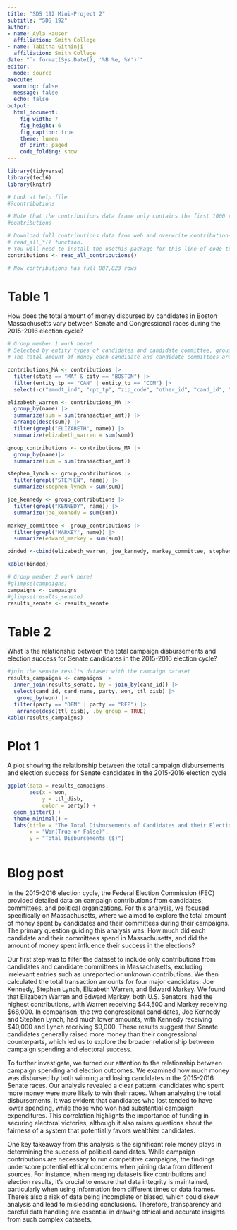 ---
title: "SDS 192 Mini-Project 2"
subtitle: "SDS 192"
author: 
- name: Ayla Hauser
  affiliation: Smith College
- name: Tabitha Githinji
  affiliation: Smith College
date: "`r format(Sys.Date(), '%B %e, %Y')`"
editor: 
  mode: source
execute:
  warning: false
  message: false
  echo: false
output: 
  html_document:
    fig_width: 7
    fig_height: 6
    fig_caption: true
    theme: lumen
    df_print: paged
    code_folding: show
---

```{r setup}
library(tidyverse)
library(fec16)
library(knitr)
```

```{r helper-chunk}
# Look at help file
#?contributions

# Note that the contributions data frame only contains the first 1000 rows:
#contributions

# Download full contributions data from web and overwrite contributions using:
# read_all_*() function.
# You will need to install the usethis package for this line of code to work
contributions <- read_all_contributions()

# Now contributions has full 887,823 rows
```
# Table 1
How does the total amount of money disbursed by candidates in Boston Massachusetts vary between Senate and Congressional races during the 2015-2016 election cycle?

```{r analysis-1}
# Group member 1 work here!
# Selected by entity types of candidates and candidate committee, grouping and summing their transaction amounts, filtering and adding by their name, and binding all the separated totals back into a table. 
# The total amount of money each candidate and candidate committees are contributing in Massachusetts from 2015 to 2016. 

contributions_MA <- contributions |>
  filter(state == "MA" & city == "BOSTON") |>
  filter(entity_tp == "CAN" | entity_tp == "CCM") |>
  select(-c("amndt_ind", "rpt_tp", "zip_code", "other_id", "cand_id", "tran_id")) 

elizabeth_warren <- contributions_MA |>
  group_by(name) |>
  summarize(sum = sum(transaction_amt)) |>
  arrange(desc(sum)) |>
  filter(grepl("ELIZABETH", name)) |>
  summarize(elizabeth_warren = sum(sum))

group_contributions <- contributions_MA |>
  group_by(name)|>
  summarize(sum = sum(transaction_amt)) 

stephen_lynch <- group_contributions |>
  filter(grepl("STEPHEN", name)) |>
  summarize(stephen_lynch = sum(sum))

joe_kennedy <- group_contributions |>
  filter(grepl("KENNEDY", name)) |>
  summarize(joe_kennedy = sum(sum))

markey_committee <- group_contributions |>
  filter(grepl("MARKEY", name)) |>
  summarize(edward_markey = sum(sum))

binded <-cbind(elizabeth_warren, joe_kennedy, markey_committee, stephen_lynch)

kable(binded)
```



```{r analysis-2}

# Group member 2 work here!
#glimpse(campaigns)
campaigns <- campaigns
#glimpse(results_senate)
results_senate <- results_senate
```
# Table 2

What is the relationship between the total campaign disbursements and election success for Senate candidates in the 2015-2016 election cycle?
```{r}
#join the senate results dataset with the campaign dataset
results_campaigns <- campaigns |>
  inner_join(results_senate, by = join_by(cand_id)) |>
  select(cand_id, cand_name, party, won, ttl_disb) |>
   group_by(won) |>
  filter(party == "DEM" | party == "REP") |>
   arrange(desc(ttl_disb), .by_group = TRUE)
kable(results_campaigns)

```
# Plot 1

A plot showing the  relationship between the total campaign disbursements and election success for Senate candidates in the 2015-2016 election cycle
```{r}
ggplot(data = results_campaigns,
       aes(x = won,
           y = ttl_disb,
           color = party)) +
  geom_jitter() +
  theme_minimal() +
  labs(title = "The Total Disbursements of Candidates and their Election Success",
       x = "Won(True or False)",
       y = "Total Disbursements ($)")
  
```


# Blog post
In the 2015-2016 election cycle, the Federal Election Commission (FEC) provided detailed data on campaign contributions from candidates, committees, and political organizations. For this analysis, we focused specifically on Massachusetts, where we aimed to explore the total amount of money spent by candidates and their committees during their campaigns. The primary question guiding this analysis was: How much did each candidate and their committees spend in Massachusetts, and did the amount of money spent influence their success in the elections?

Our first step was to filter the dataset to include only contributions from candidates and candidate committees in Massachusetts, excluding irrelevant entries such as unreported or unknown contributions. We then calculated the total transaction amounts for four major candidates: Joe Kennedy, Stephen Lynch, Elizabeth Warren, and Edward Markey. We found that Elizabeth Warren and Edward Markey, both U.S. Senators, had the highest contributions, with Warren receiving $44,500 and Markey receiving $68,000. In comparison, the two congressional candidates, Joe Kennedy and Stephen Lynch, had much lower amounts, with Kennedy receiving $40,000 and Lynch receiving $9,000. These results suggest that Senate candidates generally raised more money than their congressional counterparts, which led us to explore the broader relationship between campaign spending and electoral success.

To further investigate, we turned our attention to the relationship between campaign spending and election outcomes. We examined how much money was disbursed by both winning and losing candidates in the 2015-2016 Senate races. Our analysis revealed a clear pattern: candidates who spent more money were more likely to win their races. When analyzing the total disbursements, it was evident that candidates who lost tended to have lower spending, while those who won had substantial campaign expenditures. This correlation highlights the importance of funding in securing electoral victories, although it also raises questions about the fairness of a system that potentially favors wealthier candidates.

One key takeaway from this analysis is the significant role money plays in determining the success of political candidates. While campaign contributions are necessary to run competitive campaigns, the findings underscore potential ethical concerns when joining data from different sources. For instance, when merging datasets like contributions and election results, it’s crucial to ensure that data integrity is maintained, particularly when using information from different times or data frames. There’s also a risk of data being incomplete or biased, which could skew analysis and lead to misleading conclusions. Therefore, transparency and careful data handling are essential in drawing ethical and accurate insights from such complex datasets.

